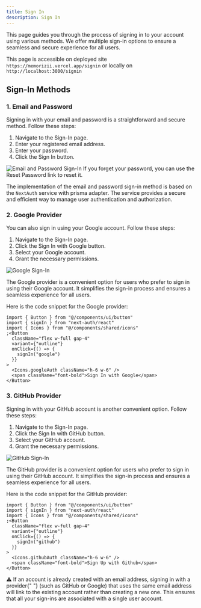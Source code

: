 ```yaml
---
title: Sign In
description: Sign In
---
```


This page guides you through the process of signing in to your account using various methods. We offer multiple sign-in options to ensure a seamless and secure experience for all users.

This page is accessible on deployed site `https://memorizii.vercel.app/signin` or locally on `http://localhost:3000/signin`

## Sign-In Methods

### 1. Email and Password

Signing in with your email and password is a straightforward and secure method. Follow these steps:

1. Navigate to the Sign-In page.
2. Enter your registered email address.
3. Enter your password.
4. Click the <span className="text-orange-400">Sign In</span> button.

![Email and Password Sign-In](@/public/assets/docs/signin/fig1.png)
If you forget your password, you can use the <span className="text-orange-700">Reset Password</span> link to reset it.

The implementation of the email and password sign-in method is based on the `NextAuth` service with prisma adapter. The service provides a secure and efficient way to manage user authentication and authorization.

### 2. Google Provider

You can also sign in using your Google account. Follow these steps:

1. Navigate to the Sign-In page.
2. Click the <span className="text-orange-400">Sign In with Google</span> button.
3. Select your Google account.
4. Grant the necessary permissions.

![Google Sign-In](@/public/assets/docs/signin/fig2.png)

The Google provider is a convenient option for users who prefer to sign in using their Google account. It simplifies the sign-in process and ensures a seamless experience for all users.

Here is the code snippet for the Google provider:

```tsx
import { Button } from "@/components/ui/button"
import { signIn } from "next-auth/react"
import { Icons } from "@/components/shared/icons"
;<Button
  className="flex w-full gap-4"
  variant={"outline"}
  onClick={() => {
    signIn("google")
  }}
>
  <Icons.googleAuth className="h-6 w-6" />
  <span className="font-bold">Sign In with Google</span>
</Button>
```

### 3. GitHub Provider

Signing in with your GitHub account is another convenient option. Follow these steps:

1. Navigate to the Sign-In page.
2. Click the <span className="text-orange-400">Sign In with GitHub</span> button.
3. Select your GitHub account.
4. Grant the necessary permissions.

![GitHub Sign-In](@/public/assets/docs/signin/fig3.png)

The GitHub provider is a convenient option for users who prefer to sign in using their GitHub account. It simplifies the sign-in process and ensures a seamless experience for all users.

Here is the code snippet for the GitHub provider:

```tsx
import { Button } from "@/components/ui/button"
import { signIn } from "next-auth/react"
import { Icons } from "@/components/shared/icons"
;<Button
  className="flex w-full gap-4"
  variant={"outline"}
  onClick={() => {
    signIn("github")
  }}
>
  <Icons.githubAuth className="h-6 w-6" />
  <span className="font-bold">Sign Up with Github</span>
</Button>
```

<div className="rounded-lg bg-yellow-100 px-4 py-1 dark:text-black">
  <span>⚠️</span> If an account is already created with an email address,
  signing in with a provider{" "}
  <span className="underline">(such as GitHub or Google)</span> that uses the
  <span className="text-red-700">same email</span>
  address will link to the existing account rather than creating a new one. This
  ensures that all your sign-ins are associated with
  <span className="text-red-700">a single user account</span>.
</div>
